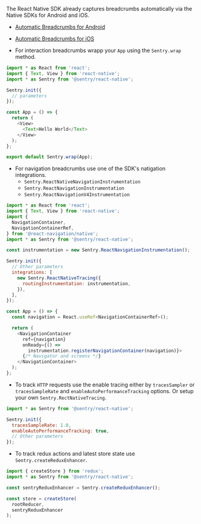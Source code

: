 The React Native SDK already captures breadcrumbs automatically via the Native SDKs for Android and iOS.

- [Automatic Breadcrumbs for Android](/platforms/android/enriching-events/breadcrumbs/#automatic-breadcrumbs)
- [Automatic Breadcrumbs for iOS](/platforms/apple/configuration/integrations/default/#sentryautobreadcrumbtrackingintegration)

- For interaction breadcrumbs wrapp your `App` using the `Sentry.wrap` method.

```javascript
import * as React from 'react';
import { Text, View } from 'react-native';
import * as Sentry from '@sentry/react-native';

Sentry.init({
  // parameters
});

const App = () => {
  return (
    <View>
      <Text>Hello World</Text>
    </View>
  );
};

export default Sentry.wrap(App);
```

- For navigation breadcrumbs use one of the SDK's natigation integrations.
    - `Sentry.ReactNativeNavigationInstrumentation`
    - `Sentry.ReactNavigationInstrumentation`
    - `Sentry.ReactNavigationV4Instrumentation`

```javascript
import * as React from 'react';
import { Text, View } from 'react-native';
import {
  NavigationContainer,
  NavigationContainerRef,
} from '@react-navigation/native';
import * as Sentry from '@sentry/react-native';

const instrumentation = new Sentry.ReactNavigationInstrumentation();

Sentry.init({
  // Other parameters
  integrations: [
    new Sentry.ReactNativeTracing({
      routingInstrumentation: instrumentation,
    }),
  ],
});

const App = () => {
  const navigation = React.useRef<NavigationContainerRef>();

  return (
    <NavigationContainer
      ref={navigation}
      onReady={() =>
        instrumentation.registerNavigationContainer(navigation)}>
      {/* Navigator and screens */}
    </NavigationContainer>
  );
};
```

- To track `HTTP` requests use the enable tracing either by `tracesSampler` or `tracesSampleRate` and `enableAutoPerformanceTracking` options. Or setup your own `Sentry.RectNativeTracing`.

```javascript
import * as Sentry from '@sentry/react-native';

Sentry.init({
  tracesSampleRate: 1.0,
  enableAutoPerformanceTracking: true,
  // Other parameters
});
```

- To track redux actions and latest store state use `Sentry.createReduxEnhancer`.

```javascript
import { createStore } from 'redux';
import * as Sentry from '@sentry/react-native';

const sentryReduxEnhancer = Sentry.createReduxEnhancer();

const store = createStore(
  rootReducer,
  sentryReduxEnhancer
);
```
